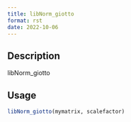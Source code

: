 ```yaml
--- 
title: libNorm_giotto 
format: rst 
date: 2022-10-06 
--- 
```


## Description

libNorm_giotto


## Usage

```r
libNorm_giotto(mymatrix, scalefactor)
```


